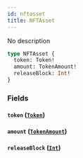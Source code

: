 ```yaml
---
id: nftasset
title: NFTAsset
---
```



No description

```graphql
type NFTAsset {
  token: Token!
  amount: TokenAmount!
  releaseBlock: Int!
}
```


### Fields

#### `token` ([`Token`](../../references/objects/token))




#### `amount` ([`TokenAmount`](../../references/objects/token-amount))




#### `releaseBlock` ([`Int`](../../references/scalars/int))






